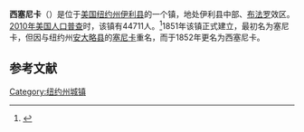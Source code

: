 {{Infobox settlement
|name                     = 西塞尼卡
|settlement_type          = 镇
|nickname                 =
|motto                    = "Proud Past — Unlimited Future"

<!-- Images -->
|image_skyline            = West Seneca Town Hall.jpg
|imagesize                = 250px
|image_caption            = 镇政厅
|image_flag               =
|image_seal               = <!-- 檔案不存在 West Seneca seal.gif ，可從英文維基百科取得 -->

<!-- Maps -->
|image_map                = Erie County New York incorporated and unincorporated areas West Seneca highlighted.svg
|mapsize                  = 260px
|map_caption              =

<!-- Location -->
|coordinates_region       = US-NY
| subdivision_type        = [[国家|国家]]
| subdivision_name        = [[美国|美国]]
| subdivision_type1       = [[美国州份|州]]
| subdivision_name1       = [[纽约州|纽约州]]
| subdivision_type2       = [[纽约州行政区划|县]]
| subdivision_name2       = [[伊利县_(纽约州)|伊利县]]
|government_footnotes     =
|government_type          =
|established_date         = 1852
|established_title        = 建镇

<!-- Area -->
|unit_pref  =  Imperial
|area_footnotes           =
|area_magnitude           =
|area_total_km2           = 55.46
|area_land_km2            = 55.32
|area_water_km2           = 0.15
|area_total_sq_mi         = 
|area_land_sq_mi          = 
|area_water_sq_mi         = 

<!-- Population -->
|population_as_of         = [[2010年美国人口普查|2010]]
|population_footnotes     =
|population_total         = 44711
|population_density_km2   = 808.3
|population_density_sq_mi = 

<!-- General information -->
|timezone                 = [[美国东部时间|EST]]
|utc_offset               = -5
|timezone_DST             = EDT
|utc_offset_DST           = -4
|elevation_footnotes      =
|elevation_m              = 196
|elevation_ft             = 643
|latd = 42 |latm = 50 |lats = 21 |latNS = N
|longd = 78 |longm = 45 |longs = 39 |longEW = W

<!-- Area/postal codes & others -->
|postal_code_type         =
|postal_code              =
|area_code                = [[美国电话区号716|716]]
|website                  = {{URL|www.westseneca.net}}
|footnotes                =
}}
'''西塞尼卡'''（{{lang-en|West Seneca}}）是位于[[美国|美国]][[纽约州|纽约州]][[伊利县_(纽约州)|伊利县]]的一个镇，地处伊利县中部、[[布法罗|布法罗]]效区。[[2010年美国人口普查|2010年美国人口普查]]时，该镇有44711人。<ref name>{{cite web|url=http://factfinder2.census.gov|publisher=[[United_States_Census_Bureau|United States Census Bureau]]|title=American FactFinder|accessdate=2020-09-18|archive-date=2013-09-11|archive-url=https://web.archive.org/web/20130911234518/http://factfinder2.census.gov/|dead-url=no}}</ref>1851年该镇正式建立，最初名为塞尼卡，但因与纽约州[[安大略县_(纽约州)|安大略县]]的[[塞尼卡_(纽约州)|塞尼卡]]重名，而于1852年更名为西塞尼卡。

== 参考文献 ==
{{reflist}}

{{NY-stub}}
[[Category:纽约州城镇|Category:纽约州城镇]]